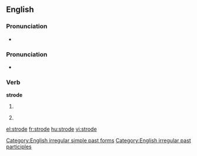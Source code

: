 ==English==

===Pronunciation===
* {{audio|en-us-strode.ogg|Audio (US)}}

===Pronunciation===
* {{IPA|/'stɻɔʊd/}}
*: {{rhymes|əʊd}}

===Verb===
'''strode'''

# {{simple past of|[[stride]]}}
# {{US}} {{past participle of|[[stride]]}}

[[Category:English irregular simple past forms]]
[[Category:English irregular past participles]]

[[el:strode]]
[[fr:strode]]
[[hu:strode]]
[[vi:strode]]